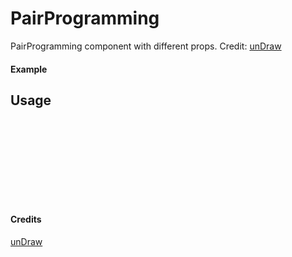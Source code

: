 
<Meta of={PairProgramming} title="unDraw/PairProgramming" />

# PairProgramming

PairProgramming component with different props.
Credit: [unDraw](https://undraw.co/illustrations)

#### Example

<Canvas of={PairProgramming.Primary} />

## Usage

```ts
import { PairProgramming } from "yadl-ui";

const Example = () => {
  return (
      <PairProgramming />
  );
};

export default Example;
```

#### Credits
[unDraw](https://undraw.co/illustrations)
